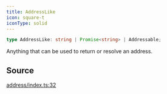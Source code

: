 ```yaml
---
title: AddressLike
icon: square-t
iconType: solid
---
```


```ts
type AddressLike: string | Promise<string> | Addressable;
```

Anything that can be used to return or resolve an address.

## Source

[address/index.ts:32](https://github.com/dominant-strategies/quais.js/blob/191734f84dfad16356d604ee17f04ede3d7ccb03/src/address/index.ts#L32)
